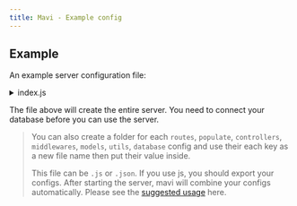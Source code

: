 ```yaml
---
title: Mavi - Example config
---
```


## Example

An example server configuration file:

<details>
<summary>
<a name="server-configuration-example">index.js</a>
</summary>

```js
// index.js

const Package = require('./package.json')
module.exports = {
  poweredBy: 'mavi v'.concat(Package.version),
  host: 'localhost',
  port: 3001,
  cors: {
    // Check the cors module for more options: https://www.npmjs.com/package/cors
    origin: [
      process.env.CLIENT_URL || 'http://localhost:3000',
      process.env.SERVER_URL || 'http://localhost:3001',
    ],
    methods: ['GET', 'HEAD', 'PUT', 'PATCH', 'POST', 'DELETE'],
    allowedHeaders: [
      'x-access-token',
      'x-refresh-token',
      'token',
      'content-type',
      'accept',
    ],
  },
  database: {
    development: {
      client: 'pg',
      connection: {
        database: process.env.DEV_DB_NAME,
        user: process.env.DEV_DB_USER,
        password: process.env.DEV_DB_PASS,
      },
      pool: {
        min: 2,
        max: 10,
      },
      debug: false, // prints knex queries to console
    },
    production: {
      client: 'pg',
      connection: {
        database: process.env.PRO_DB_NAME,
        user: process.env.PRO_DB_USER,
        password: process.env.PRO_DB_PASS,
      },
      pool: {
        min: 2,
        max: 10,
      },
    },
  },
  api: {
    base: '/api',
    routes: {
      posts: [
        {
          path: '/posts',
          method: 'get',
          controller: 'find',
          exclude: ['content'],
          populate: [
            'bookmark',
            'user',
            'community',
            'thumbnail',
            'responseCount',
          ],
          middlewares: ['greetings'],
        },
        {
          path: '/posts/count',
          method: 'get',
          controller: 'count',
        },
        {
          path: '/posts/:id',
          method: 'get',
          controller: 'findOne',
          populate: [
            'bookmark',
            'user',
            'community',
            'thumbnail',
            'responseCount',
            'tags',
          ],
        },
        {
          path: '/posts/:id',
          method: 'put',
          controller: 'update',
          middlewares: ['is-owner'],
          populate: [
            'bookmark',
            'user',
            'community',
            'thumbnail',
            'responseCount',
            'tags',
          ],
        },
        {
          path: '/posts/:id',
          method: 'delete',
          controller: 'delete',
          middlewares: ['is-owner'],
        },
        {
          path: '/posts',
          method: 'post',
          controller: 'create',
          middlewares: ['authorization'],
          populate: ['bookmark', 'user', 'community', 'thumbnail'],
        },
      ],
      uploads: [
        {
          path: '/uploads',
          method: 'get',
          serve: {
            folder: 'uploads',
            dotfiles: 'ignore',
            etag: false,
            extentsions: ['png', 'jpg', 'jpeg', 'gif', 'ico', 'svg'],
            maxAge: '1d',
          },
        },
        {
          path: '/uploads/list',
          method: 'get',
          controller: 'find',
        },
        {
          path: '/uploads/:id',
          method: 'get',
          controller: 'findOne',
          middlewares: ['is-owner'],
        },
        {
          path: '/uploads/:folder',
          method: 'post',
          controller: [
            'upload',
            {
              accept: 'image',
              folders: ['avatars', 'thumnail'],
              maxFileSize: 5242880, // bytes = 5mb
            },
          ],
          middlewares: ['authorization'],
        },
        {
          path: '/uploads/:id',
          method: 'put',
          controller: 'update',
          middlewares: ['is-owner'],
        },
      ],
      // .
      // .
      // .
    },
    define: {
      // Models generates your database table and api responses
      // Api responses can be customized by the route configs
      models: {
        // an important note here: all the `hash` properties are automatically
        // assigned if you put your models in the `models` folder and export with their name in index file
        // example models/index.js:
        // module.exports = {
        //   users: require('./users'),
        //   posts: require('./posts'),
        // }
        // but if you use them here, you should assign `hash` properties manually
        // hashes are unique strings for each column and model
        // after that, if you change table/column names, add new tables/columns, or change column properties
        // mavi will update your database automatically on build (there is no --watch option for now).
        //
        // ***
        // ** be careful if you drop/rename your hash property, dependent entity
        // ** will be deleted entirely from your database (0.5.4 and previous versions)
        // ***
        users: {
          id: {
            type: 'increments',
            constraints: ['primary'],
            hash: 'WzE2NDMyMTk4NjY1MDRddXNlcnMuaWQ',
          },
          username: {
            type: 'string',
            constraints: ['unique'],
            maxlength: 18,
            hash: 'WzE2NDMyMTk4Nzc0MjRddXNlcnMudXNlcm5hbWU',
          },
          email: {
            type: 'string',
            constraints: ['unique'],
            maxlength: 100,
            hash: 'WzE2NDMyMjA4Nzg4MDdddXNlcnMuZW1haWw',
          },
          age: {
            type: 'integer',
            hash: 'WzENDMjA4Nzg4MDdddXNlcnMuYWdl',
          },
          fullname: {
            type: 'string',
            maxlength: 100,
            hash: 'WzE2NDMyMjE0OTg0NzFdbXl1c2Vycy5mdWxsbmFtZQ',
          },
          password: {
            type: 'string',
            private: true,
            hash: 'WzE2NDMzOTk3MzA4MjJddXNlcnMucGFzc3dvcmQ',
          },
          bio: {
            type: 'string',
            maxlength: 255,
            hash: 'dXNlcnMuYmlv',
          },
          blocked: {
            type: 'boolean',
            default: false,
            hash: 'dXNlcnMuYmxvY2tlZA',
          },
          avatar: { type: 'string', hash: 'dXNlcnMuYXZhdGFy' },
          token: { type: 'text', private: true, hash: 'dXNlcnMudG9rZW4' },
          refresh: { type: 'text', private: true, hash: 'dXNlcnMucmVmcmVzaA' },
          updated_at: {
            type: 'timestamp',
            useTz: true,
            precision: 6,
            hash: 'dXNlcnMudXBkYXRlZF9hdA',
          },
          created_at: {
            type: 'timestamp',
            useTz: true,
            precision: 6,
            hash: 'dXNlcnMuY3JlYXRlZF9hdA',
          },
          hash: 'dXNlcnM',
        },
        posts: {
          id: {
            type: 'increments',
            constraints: ['primary'],
            hash: 'cG9zdHMuaWQ',
          },
          user: {
            type: 'integer',
            constraints: ['notNullable'],
            references: 'users.id', // this is the `id` property of the `users` model
            onDelete: 'cascade', // if you delete a user, all his posts will be deleted
            onUpdate: 'cascade', // if you update a user, all his posts will be updated
            comment: 'author',
            hash: 'cG9zdHMudXNlcg',
          },
          community: {
            type: 'integer',
            references: 'communities.id',
            hash: 'cG9zdHMuY29tbXVuaXR5',
          },
          title: {
            type: 'string',
            maxlength: 100,
            hash: 'cG9zdHMudGl0bGU',
          },
          published: {
            type: 'boolean',
            defaultTo: true,
            hash: 'cG9zdHMucHVibGlzaGVk',
          },
          content: {
            type: 'text',
            constraints: ['notNullable'],
            hash: 'cG9zdHMuY29udGVudA',
          },
          description: {
            type: 'string',
            maxlength: 300,
            hash: 'cG9zdHMuZGVzY3JpcHRpb24',
          },
          thumbnail: {
            type: 'integer',
            references: 'uploads.id',
            hash: 'cG9zdHMudGh1bWJuYWls',
          },
          tags: {
            type: 'string',
            hash: 'cG9zdHMudGFncw',
          },
          language: {
            type: 'string',
            constraints: ['notNullable'],
            hash: 'cG9zdHMubGFuZ3VhZ2U',
          },
          // if type is a timestamp and the column name includes `update`, date will be updated automatically on every update
          updated_at: {
            type: 'timestamp',
            useTz: true,
            precision: 6,
            hash: 'cG9zdHMudXBkYXRlZF9hdA',
          },
          // if type is a timestamp and the column name includes `create`, date will be created automatically on creation
          created_at: {
            type: 'timestamp',
            useTz: true,
            precision: 6,
            hash: 'cG9zdHMuY3JlYXRlZF9hdA',
          },
          hash: 'WzE2NDM1Nzg3NDYwNzBdcG9zdHM',
        },
        uploads: {
          id: {
            type: 'increments',
            constraints: ['primary'],
            hash: 'dXBsb2Fkcy5pZA',
          },
          url: {
            type: 'text',
            constraints: ['notNullable'],
            hash: 'dXBsb2Fkcy51cmw',
          },
          alt: { type: 'text', hash: 'dXBsb2Fkcy5hbHQ' },
          user: {
            type: 'integer',
            comment: 'Image owner',
            references: 'users.id',
            hash: 'dXBsb2Fkcy51c2Vy',
          },
          updated_at: {
            type: 'timestamp',
            useTz: true,
            precision: 6,
            hash: 'dXBsb2Fkcy51cGRhdGVkX2F0',
          },
          created_at: {
            type: 'timestamp',
            useTz: true,
            precision: 6,
            hash: 'dXBsb2Fkcy5jcmVhdGVkX2F0',
          },
          hash: 'dXBsb2Fkcw',
        },
      },
      // Seeds are automatically inserted into your database
      seeds: {
        posts: [
          {
            id: 1,
            user: 1,
            community: 1,
            title: 'Post 1',
            published: true,
            content: '<p>This is the first post</p>',
            description: 'This is the first post',
            thumbnail: 1,
            tags: '[1,2]',
            language: 'en',
            updated_at: '2022-01-01 00:00:00',
            created_at: '2022-01-01 00:00:00',
          },
        ],
      },
      // Populate configs are used in routes
      // There are different types of populates but none of them are standard. Will explain when they are ready.
      populate: {
        user: {
          select: 'user',
          from: 'users',
          type: 'object',
          columns: [
            'id',
            'username',
            'email',
            'avatar',
            'fullname',
            'created_at',
          ],
        },
        community: {
          select: 'community',
          from: 'communities',
          type: 'object',
          exclude: ['updated_at'],
          populate: ['icon'],
        },
        thumbnail: {
          select: 'thumbnail',
          from: 'uploads',
          type: 'object',
        },
        icon: {
          select: 'icon',
          from: 'uploads',
          type: 'object',
        },
        replyTo: {
          select: 'replyTo',
          from: 'threads',
          type: 'object',
          exclude: ['content', 'timestamps'],
        },
        responseTo: {
          select: 'responseTo',
          from: 'posts',
          type: 'object',
          columns: ['id', 'title', 'community', 'description'],
          populate: ['community'],
        },
        tags: {
          select: 'tags',
          from: 'tags',
          type: 'array-reference',
        },
        responseCount: {
          select: 'responseCount',
          on: 'responseTo',
          from: 'threads',
          type: 'count',
        },
        replyCount: {
          select: 'replyCount',
          on: 'replyTo',
          from: 'threads',
          type: 'count',
        },
        bookmark: {
          select: 'bookmark',
          from: 'bookmarks', // current model name.
          on: 'references', // references = row.id
          query: {
            where: 'type-eq-#context', // #context = parent model name
            // eg: if populate `bookmark` used in posts, parent model name will be posts.
          },
          type: 'token-reference',
          returning: 'id', // '*' or specific column
        },
      },
      // Middlewares are used in routes
      middlewares: {
        greetings: function (req, res, next) {
          console.log('Hello from middleware!')
          next()
        },
      },
    },
  },
}
```

</details>

The file above will create the entire server. You need to connect your database before you can use the server.

> You can also create a folder for each `routes`, `populate`, `controllers`, `middlewares`, `models`, `utils`, `database` config and use their each key as a new file name then put their value inside.
>
> This file can be `.js` or `.json`. If you use js, you should export your configs. After starting the server, mavi will combine your configs automatically.
> Please see the [suggested usage](https://github.com/mavi-server/mavi/tree/main/examples/example2) here.
